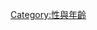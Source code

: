 {{Navbox
|name  = 最低合法性交年齡
|title = [[最低合法性交年齡]]
|state    = uncollapsed
|listclass = hlist
|image = [[File:Age of Consent - Global.svg|right|100px]]
|list1 = 
* [[歐洲各國同意年齡|歐洲]]
* [[亞洲各國最低合法性交年齡|亞洲]]
* [[北美洲各國最低合法性交年齡|北美洲]]
* [[南美洲各國最低合法性交年齡|南美洲]]
* [[非洲各國最低合法性交年齡|非洲]]
* [[大洋洲各國最低合法性交年齡|大洋洲]] 
}}<noinclude>
[[Category:性與年齡]]
</noinclude>